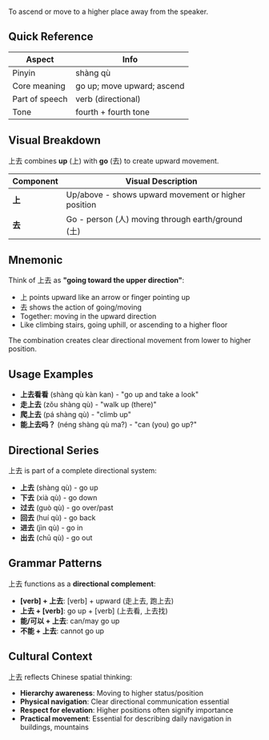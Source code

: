 To ascend or move to a higher place away from the speaker.

## Quick Reference

| Aspect         | Info                           |
| -------------- | ------------------------------ |
| Pinyin         | shàng qù                       |
| Core meaning   | go up; move upward; ascend     |
| Part of speech | verb (directional)             |
| Tone           | fourth + fourth tone           |

## Visual Breakdown

上去 combines **up** (上) with **go** (去) to create upward movement.

| Component | Visual Description                                          |
| --------- | ----------------------------------------------------------- |
| **上**    | Up/above - shows upward movement or higher position        |
| **去**    | Go - person (人) moving through earth/ground (土)          |

## Mnemonic

Think of 上去 as **"going toward the upper direction"**:

- 上 points upward like an arrow or finger pointing up
- 去 shows the action of going/moving
- Together: moving in the upward direction
- Like climbing stairs, going uphill, or ascending to a higher floor

The combination creates clear directional movement from lower to higher position.

## Usage Examples

- **上去看看** (shàng qù kàn kan) - "go up and take a look"
- **走上去** (zǒu shàng qù) - "walk up (there)"
- **爬上去** (pá shàng qù) - "climb up"
- **能上去吗？** (néng shàng qù ma?) - "can (you) go up?"

## Directional Series

上去 is part of a complete directional system:

- **上去** (shàng qù) - go up
- **下去** (xià qù) - go down  
- **过去** (guò qù) - go over/past
- **回去** (huí qù) - go back
- **进去** (jìn qù) - go in
- **出去** (chū qù) - go out

## Grammar Patterns

上去 functions as a **directional complement**:

- **[verb] + 上去**: [verb] + upward (走上去, 跑上去)
- **上去 + [verb]**: go up + [verb] (上去看, 上去找)
- **能/可以 + 上去**: can/may go up
- **不能 + 上去**: cannot go up

## Cultural Context

上去 reflects Chinese spatial thinking:
- **Hierarchy awareness**: Moving to higher status/position  
- **Physical navigation**: Clear directional communication essential
- **Respect for elevation**: Higher positions often signify importance
- **Practical movement**: Essential for describing daily navigation in buildings, mountains
